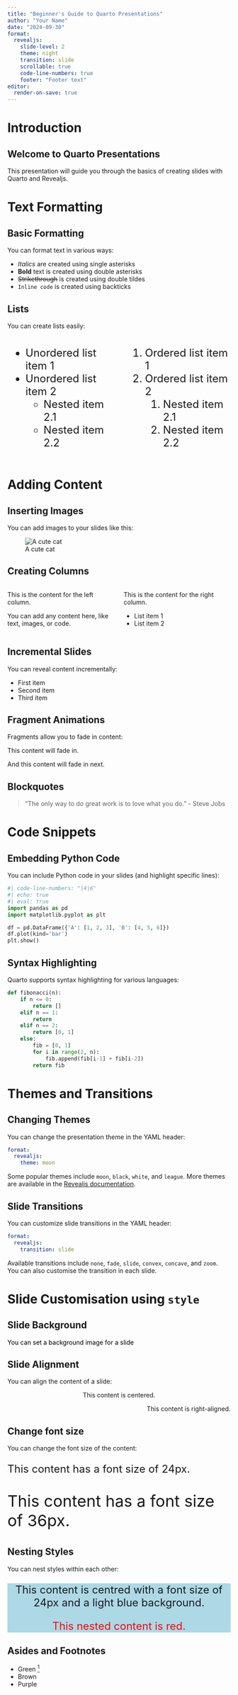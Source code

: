 ```yaml
---
title: "Beginner's Guide to Quarto Presentations"
author: "Your Name"
date: "2024-09-30"
format:
  revealjs:
    slide-level: 2
    theme: night
    transition: slide
    scrollable: true
    code-line-numbers: true
    footer: "Footer text"
editor:
  render-on-save: true
---
```


# Introduction

## Welcome to Quarto Presentations

This presentation will guide you through the basics of creating slides with Quarto and Revealjs.

# Text Formatting

## Basic Formatting

You can format text in various ways:

- *Italics* are created using single asterisks
- **Bold** text is created using double asterisks
- ~~Strikethrough~~ is created using double tildes
- `Inline code` is created using backticks

## Lists

You can create lists easily:

:::{style="font-size: 24px;"}
:::{.columns}
:::{.column width="50%"}
- Unordered list item 1
- Unordered list item 2
  - Nested item 2.1
  - Nested item 2.2
:::

:::{.column width="50%"}
1. Ordered list item 1
2. Ordered list item 2
   1. Nested item 2.1
   2. Nested item 2.2
:::
:::
:::

# Adding Content

## Inserting Images

You can add images to your slides like this:

![A cute cat](figures/cat.avif)

## Creating Columns

:::{.columns}
:::{.column width="50%"}
This is the content for the left column.

You can add any content here, like text, images, or code.
:::

:::{.column width="50%"}
This is the content for the right column.

- List item 1
- List item 2
:::
:::

## Incremental Slides

You can reveal content incrementally:

:::{.incremental}
- First item
- Second item
- Third item
:::

## Fragment Animations

Fragments allow you to fade in content:

:::{.fragment .fade-in}
This content will fade in.
:::

:::{.fragment .fade-in-then-out}
And this content will fade in next.
:::

## Blockquotes

> "The only way to do great work is to love what you do." - Steve Jobs

# Code Snippets

## Embedding Python Code

You can include Python code in your slides (and highlight specific lines):

```python
#| code-line-numbers: "|4|6"
#| echo: true
#| eval: true 
import pandas as pd
import matplotlib.pyplot as plt

df = pd.DataFrame({'A': [1, 2, 3], 'B': [4, 5, 6]})
df.plot(kind='bar')
plt.show()
```

## Syntax Highlighting

Quarto supports syntax highlighting for various languages:

```python
def fibonacci(n):
    if n <= 0:
        return []
    elif n == 1:
        return 
    elif n == 2:
        return [0, 1]
    else:
        fib = [0, 1]
        for i in range(2, n):
            fib.append(fib[i-1] + fib[i-2])
        return fib
```

# Themes and Transitions

## Changing Themes

You can change the presentation theme in the YAML header:

```yaml
format:
  revealjs:
    theme: moon
```

Some popular themes include `moon`, `black`, `white`, and `league`. More themes are available in the [Revealjs documentation](https://revealjs.com/themes/).

## Slide Transitions

You can customize slide transitions in the YAML header:

```yaml
format:
  revealjs:
    transition: slide
```

Available transitions include `none`, `fade`, `slide`, `convex`, `concave`, and `zoom`. You can also customise the transition in each slide.

# Slide Customisation using `style`

## Slide Background {background-image="figures/background.jpg"}

:::{style="color: black;"}
You can set a background image for a slide
:::

## Slide Alignment

You can align the content of a slide:

:::{style="text-align: center;"}
This content is centered.
:::

:::{style="text-align: right;"}
This content is right-aligned.
:::

## Change font size

You can change the font size of the content:

:::{style="font-size: 24px;"}
This content has a font size of 24px.
:::

:::{style="font-size: 36px;"}
This content has a font size of 36px.
:::

## Nesting Styles

You can nest styles within each other:

:::{style="font-size: 24px; text-align: center; background-color: lightblue;"}
This content is centred with a font size of 24px and a light blue background.

:::{style="color: red;"}
This nested content is red.
:::
:::

## Asides and Footnotes

- Green ^[A footnote]
- Brown
- Purple

:::{style="margin-top: 300px;"}
:::

::: aside
Some additional commentary of more peripheral interest.
:::

## Additional Resources

- [Quarto Documentation](https://quarto.org/docs/presentations/)
- [Revealjs Documentation](https://revealjs.com/)
- [Quarto Gallery](https://quarto.org/docs/gallery/)

# Thank You!
